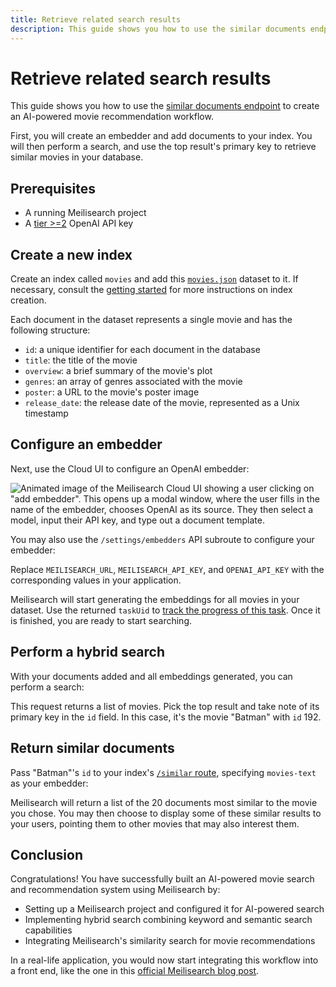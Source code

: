 ```yaml
---
title: Retrieve related search results
description: This guide shows you how to use the similar documents endpoint to create an AI-powered movie recommendation workflow.
---
```


# Retrieve related search results

This guide shows you how to use the [similar documents endpoint](/reference/api/similar) to create an AI-powered movie recommendation workflow.

First, you will create an embedder and add documents to your index. You will then perform a search, and use the top result's primary key to retrieve similar movies in your database.

## Prerequisites

- A running Meilisearch project
- A [tier >=2](https://platform.openai.com/docs/guides/rate-limits#usage-tiers) OpenAI API key  

## Create a new index

Create an index called `movies` and add this <a href="/movies.json" download="movies.json">`movies.json`</a> dataset to it. If necessary, consult the [getting started](/learn/getting_started/cloud_quick_start) for more instructions on index creation.

Each document in the dataset represents a single movie and has the following structure:

- `id`: a unique identifier for each document in the database
- `title`: the title of the movie
- `overview`: a brief summary of the movie's plot
- `genres`: an array of genres associated with the movie
- `poster`: a URL to the movie's poster image
- `release_date`: the release date of the movie, represented as a Unix timestamp

## Configure an embedder

Next, use the Cloud UI to configure an OpenAI embedder:

![Animated image of the Meilisearch Cloud UI showing a user clicking on "add embedder". This opens up a modal window, where the user fills in the name of the embedder, chooses OpenAI as its source. They then select a model, input their API key, and type out a document template.](/assets/images/similar-guide/01-add-embedder-ui.gif)

You may also use the `/settings/embedders` API subroute to configure your embedder:

<CodeSamples id="related_results_embedder_1" />

Replace `MEILISEARCH_URL`, `MEILISEARCH_API_KEY`, and `OPENAI_API_KEY` with the corresponding values in your application.

Meilisearch will start generating the embeddings for all movies in your dataset. Use the returned `taskUid` to [track the progress of this task](/learn/async/asynchronous_operations). Once it is finished, you are ready to start searching.

## Perform a hybrid search

With your documents added and all embeddings generated, you can perform a search:

<CodeSamples id="related_results_search_1" />

This request returns a list of movies. Pick the top result and take note of its primary key in the `id` field. In this case, it's the movie "Batman" with `id` 192.

## Return similar documents

Pass "Batman"'s `id` to your index's [`/similar` route](/reference/api/similar), specifying `movies-text` as your embedder:

<CodeSamples id="related_results_similar_1" />

Meilisearch will return a list of the 20 documents most similar to the movie you chose. You may then choose to display some of these similar results to your users, pointing them to other movies that may also interest them.

## Conclusion

Congratulations! You have successfully built an AI-powered movie search and recommendation system using Meilisearch by:

- Setting up a Meilisearch project and configured it for AI-powered search
- Implementing hybrid search combining keyword and semantic search capabilities
- Integrating Meilisearch's similarity search for movie recommendations

In a real-life application, you would now start integrating this workflow into a front end, like the one in this [official Meilisearch blog post](https://www.meilisearch.com/blog/add-ai-powered-search-to-react).
